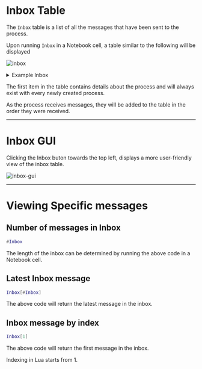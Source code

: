 
# Inbox Table

The `Inbox` table is a list of all the messages that have been sent to the process.

Upon running `Inbox` in a Notebook cell, a table similar to the following will be displayed

![inbox](../../assets/images/ao/inbox.png)

<details>
<summary>Example Inbox</summary>
```lua
{
  {
     Timestamp = 1710823293780,
     From = "R-9oSFkGOcEfU8j1taaCD27zozHI5yYH5Di5itcENHE",
     TagArray = {
      {
         value = "ao",
         name = "Data-Protocol"
      },
      {
         value = "ao.TN.1",
         name = "Variant"
      },
      {
         value = "Process",
         name = "Type"
      },
      {
         value = "9afQ1PLf2mrshqCTZEzzJTR2gWaC9zNPnYgYEqg1Pt4",
         name = "Module"
      },
      {
         value = "TZ7o7SIZ06ZEJ14lXwVtng1EtSx60QkPy-kh-kdAXog",
         name = "Scheduler"
      },
      {
         value = "aoconnect",
         name = "SDK"
      },
      {
         value = "text/plain",
         name = "Content-Type"
      }
     },
     Target = "_HGLFI7z5aTQWYfuyHpMYrmwG_j2bKv0EnXnnD73iLM",
     SDK = "aoconnect",
     Content-Type = "text/plain",
     Scheduler = "TZ7o7SIZ06ZEJ14lXwVtng1EtSx60QkPy-kh-kdAXog",
     Owner = "R-9oSFkGOcEfU8j1taaCD27zozHI5yYH5Di5itcENHE",
     Id = "_HGLFI7z5aTQWYfuyHpMYrmwG_j2bKv0EnXnnD73iLM",
     Cron = false,
     Read-Only = false,
     Module = "9afQ1PLf2mrshqCTZEzzJTR2gWaC9zNPnYgYEqg1Pt4",
     Tags = {
       Content-Type = "text/plain",
       SDK = "aoconnect",
       Variant = "ao.TN.1",
       Scheduler = "TZ7o7SIZ06ZEJ14lXwVtng1EtSx60QkPy-kh-kdAXog",
       Module = "9afQ1PLf2mrshqCTZEzzJTR2gWaC9zNPnYgYEqg1Pt4",
       Data-Protocol = "ao",
       Type = "Process"
    },
     Block-Height = 1386419
  }
}
```

</details>

The first item in the table contains details about the process and will always exist with every newly created process.

As the process receives messages, they will be added to the table in the order they were received.

---

# Inbox GUI

Clicking the Inbox buton towards the top left, displays a more user-friendly view of the inbox table.

![inbox-gui](../../assets/images/ao/inbox-gui.png)

---

# Viewing Specific messages

## Number of messages in Inbox

```lua
#Inbox
```

The length of the inbox can be determined by running the above code in a Notebook cell.

## Latest Inbox message

```lua
Inbox[#Inbox]
```

The above code will return the latest message in the inbox.

## Inbox message by index

```lua
Inbox[1]
```

The above code will return the first message in the inbox.

<Callout type="info">
    Indexing in Lua starts from 1.
</Callout>
